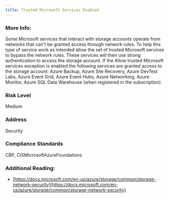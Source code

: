 ```yaml
---
title: Trusted Microsoft Services Enabled
---
```


### More Info:

Some Microsoft services that interact with storage accounts operate from networks that can't be granted access through network rules. To help this type of service work as intended allow the set of trusted Microsoft services to bypass the network rules. These services will then use strong authentication to access the storage account. If the Allow trusted Microsoft services exception is enabled the following services are granted access to the storage account: Azure Backup, Azure Site Recovery, Azure DevTest Labs, Azure Event Grid, Azure Event Hubs, Azure Networking, Azure Monitor, Azure SQL Data Warehouse (when registered in the subscription)

### Risk Level

Medium

### Address

Security

### Compliance Standards

CBP, CISMicrosoftAzureFoundations

### Additional Reading:

- [https://docs.microsoft.com/en-us/azure/storage/common/storage-network-security](https://docs.microsoft.com/en-us/azure/storage/common/storage-network-security)
